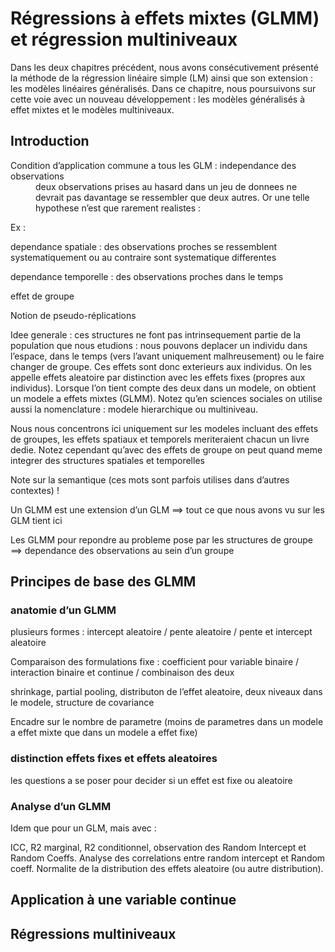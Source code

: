 # Régressions à effets mixtes (GLMM) et régression multiniveaux  {#chap07}

Dans les deux chapitres précédent, nous avons consécutivement présenté la méthode de la régression linéaire simple (LM) ainsi que son extension : les modèles linéaires généralisés. Dans ce chapitre, nous poursuivons sur cette voie avec un nouveau développement : les modèles généralisés à effet mixtes et le modèles multiniveaux.

## Introduction

Condition d'application commune a tous les GLM : independance des observations
: deux observations prises au hasard dans un jeu de donnees ne devrait pas davantage se ressembler que deux autres. Or une telle hypothese n'est que rarement realistes : 

Ex : 

dependance spatiale : des observations proches se ressemblent systematiquement ou au contraire sont systematique differentes

dependance temporelle : des observations proches dans le temps 

effet de groupe

Notion de pseudo-réplications

Idee generale : ces structures ne font pas intrinsequement partie de la population que nous etudions : nous pouvons deplacer un individu dans l'espace, dans le temps (vers l'avant uniquement malhreusement) ou le faire changer de groupe. Ces effets sont donc exterieurs aux individus. On les appelle effets aleatoire par distinction avec les effets fixes (propres aux individus). Lorsque l'on tient compte des deux dans un modele, on obtient un modele a effets mixtes (GLMM). Notez qu'en sciences sociales on utilise aussi la nomenclature : modele hierarchique ou multiniveau.

Nous nous concentrons ici uniquement sur les modeles incluant des effets de groupes, les effets spatiaux et temporels meriteraient chacun un livre dedie. Notez cependant qu'avec des effets de groupe on peut quand meme integrer des structures spatiales et temporelles

Note sur la semantique (ces mots sont parfois utilises dans d'autres contextes) !

Un GLMM est une extension d'un GLM ==> tout ce que nous avons vu sur les GLM tient ici

Les GLMM pour repondre au probleme pose par les structures de groupe ==> dependance des observations au sein d'un groupe

## Principes de base des GLMM {#sect071}

### anatomie d'un GLMM

plusieurs formes : intercept aleatoire / pente aleatoire / pente et intercept aleatoire

Comparaison des formulations fixe : coefficient pour variable binaire / interaction binaire et continue / combinaison des deux

shrinkage, partial pooling, distributon de l'effet aleatoire, deux niveaux dans le modele, structure de covariance

Encadre sur le nombre de parametre (moins de parametres dans un modele a effet mixte que dans un modele a effet fixe)

### distinction effets fixes et effets aleatoires

les questions a se poser pour decider si un effet est fixe ou aleatoire

### Analyse d'un GLMM

Idem que pour un GLM, mais avec : 

ICC, R2 marginal, R2 conditionnel, observation des Random Intercept et Random Coeffs. Analyse des correlations entre random intercept et Random coeff. Normalite de la distribution des effets aleatoire (ou autre distribution).

## Application à une variable continue {#sect072}


## Régressions multiniveaux {#sect073}
